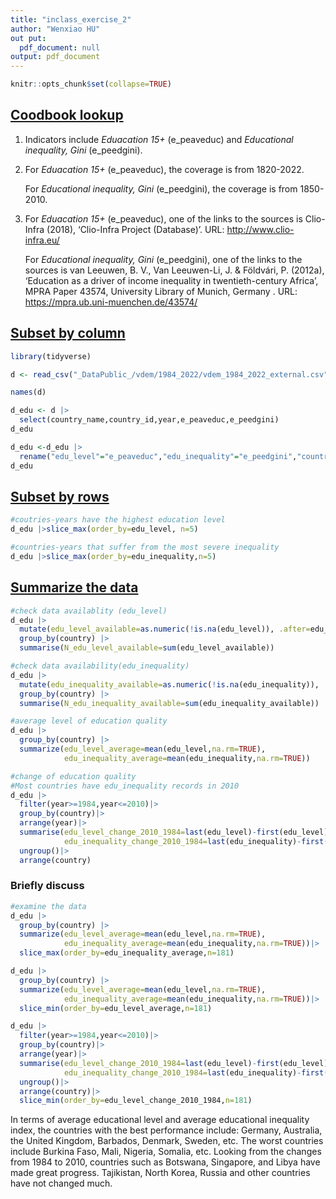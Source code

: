 ```yaml
---
title: "inclass_exercise_2"
author: "Wenxiao HU"
out put:
  pdf_document: null
output: pdf_document
---
```

```r
knitr::opts_chunk$set(collapse=TRUE)
```


## [Coodbook lookup]{.underline}

1.  Indicators include *Eduacation 15+* (e_peaveduc) and *Educational inequality, Gini* (e_peedgini).

2.  For *Eduacation 15+* (e_peaveduc), the coverage is from 1820-2022.

    For *Educational inequality, Gini* (e_peedgini), the coverage is from 1850-2010.

3.  For *Eduacation 15+* (e_peaveduc), one of the links to the sources is Clio-Infra (2018), 'Clio-Infra Project (Database)'. URL: <http://www.clio-infra.eu/>

    For *Educational inequality, Gini* (e_peedgini), one of the links to the sources is van Leeuwen, B. V., Van Leeuwen-Li, J. & Földvári, P. (2012a), 'Education as a driver of income inequality in twentieth-century Africa', MPRA Paper 43574, University Library of Munich, Germany . URL: <https://mpra.ub.uni-muenchen.de/43574/>

## [Subset by column]{.underline}

```r
library(tidyverse)
```

```r
d <- read_csv("_DataPublic_/vdem/1984_2022/vdem_1984_2022_external.csv")
```

```r
names(d)
```

```r
d_edu <- d |>
  select(country_name,country_id,year,e_peaveduc,e_peedgini)
d_edu
```

```r
d_edu <-d_edu |> 
  rename("edu_level"="e_peaveduc","edu_inequality"="e_peedgini","country"="country_name","ID"="country_id")
d_edu
```

## [Subset by rows]{.underline}

```r
#coutries-years have the highest education level
d_edu |>slice_max(order_by=edu_level, n=5)
```

```r
#countries-years that suffer from the most severe inequality
d_edu |>slice_max(order_by=edu_inequality,n=5)
```

## [Summarize the data]{.underline}

```r
#check data availablity (edu_level)
d_edu |>
  mutate(edu_level_available=as.numeric(!is.na(edu_level)), .after=edu_level) |>
  group_by(country) |>
  summarise(N_edu_level_available=sum(edu_level_available))
```

```r
#check data availability(edu_inequality)
d_edu |>
  mutate(edu_inequality_available=as.numeric(!is.na(edu_inequality)), .after=edu_inequality) |>
  group_by(country) |>
  summarise(N_edu_inequality_available=sum(edu_inequality_available))
```

```r
#average level of education quality
d_edu |>
  group_by(country) |>
  summarize(edu_level_average=mean(edu_level,na.rm=TRUE),
            edu_inequality_average=mean(edu_inequality,na.rm=TRUE))
```

```r
#change of education quality 
#Most countries have edu_inequality records in 2010
d_edu |>
  filter(year>=1984,year<=2010)|>
  group_by(country)|>
  arrange(year)|>
  summarise(edu_level_change_2010_1984=last(edu_level)-first(edu_level),
            edu_inequality_change_2010_1984=last(edu_inequality)-first(edu_inequality))|>
  ungroup()|>
  arrange(country)
```

### Briefly discuss

```r
#examine the data 
d_edu |>
  group_by(country) |>
  summarize(edu_level_average=mean(edu_level,na.rm=TRUE),
            edu_inequality_average=mean(edu_inequality,na.rm=TRUE))|>
  slice_max(order_by=edu_inequality_average,n=181)
```

```r
d_edu |>
  group_by(country) |>
  summarize(edu_level_average=mean(edu_level,na.rm=TRUE),
            edu_inequality_average=mean(edu_inequality,na.rm=TRUE))|>
  slice_min(order_by=edu_level_average,n=181)
```

```r
d_edu |>
  filter(year>=1984,year<=2010)|>
  group_by(country)|>
  arrange(year)|>
  summarise(edu_level_change_2010_1984=last(edu_level)-first(edu_level),
            edu_inequality_change_2010_1984=last(edu_inequality)-first(edu_inequality))|>
  ungroup()|>
  arrange(country)|>
  slice_min(order_by=edu_level_change_2010_1984,n=181)
```

In terms of average educational level and average educational inequality index, the countries with the best performance include: Germany, Australia, the United Kingdom, Barbados, Denmark, Sweden, etc. The worst countries include Burkina Faso, Mali, Nigeria, Somalia, etc. Looking from the changes from 1984 to 2010, countries such as Botswana, Singapore, and Libya have made great progress. Tajikistan, North Korea, Russia and other countries have not changed much.

